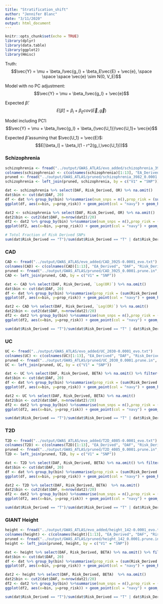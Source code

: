 ```yaml
---
title: "Stratification_shift"
author: "Jennifer Blanc"
date: "3/11/2020"
output: html_document
---
```


```r
knitr::opts_chunk$set(echo = TRUE)
library(dplyr)
library(data.table)
library(ggplot2)
library(Hmisc)
```

Truth: 
$$\vec{Y} = \mu + \beta_l\vec{g_l} + \beta_E\vec{E} + \vec{e}, \space \space \space \vec{e} \sim N(0, V_E)$$  

Model with no PC adjustment: 
$$\vec{Y} = \mu + \beta_l\vec{g_l} + \vec{e}$$  

Expected $\hat{\beta}$: 
$$E[\hat{\beta}] = \beta_l + \beta_E cov(\vec{E}, \vec{g})$$    

Model including PC1: 
$$\vec{Y} = \mu + \beta_l\vec{g_l} + \beta_{\vec{U_1}}\vec{U_1}+ \vec{e}$$  

Expected $\hat{\beta}$ assuming that $\vec{U_1} = \vec{E}$: 
$$E[\beta_l] = \beta_l(1 - r^2(g_l,\vec{U_1}))$$  

### Schizophrenia 
```r
schizophrenia <- fread("../output/GWAS_ATLAS/evo_added/schizophrenia_3982-0.0001_evo.txt")
colnames(schizophrenia) <- c(colnames(schizophrenia)[1:13], "EA_Derived", "DAF", "Risk_Derived")
pruned <- fread("../output/GWAS_ATLAS/pruned/schizophrenia_3982_0.0001.prune.in", header = F)
schizophrenia <- left_join(pruned, schizophrenia, by = c("V1" = "SNP"))

dat <- schizophrenia %>% select(DAF, Risk_Derived, OR) %>% na.omit() 
dat$bin <- cut(dat$DAF, 20)
df <- dat %>% group_by(bin) %>%summarise(num_snps = n(),prop_risk = (sum(Risk_Derived == 'T')/n()))
ggplot(df, aes(x=bin, y=prop_risk)) + geom_point(col = "navy") + geom_hline(yintercept = 0.5, col = "red") + theme_bw() + xlab("DAF") + ylab("Proportion of Risk SNPs") + theme(axis.text.x = element_text(angle = 90, hjust = 1)) + ggtitle("Equal Width Bins") + theme(plot.title = element_text(hjust = 0.5))

dat2 <- schizophrenia %>% select(DAF, Risk_Derived, OR) %>% na.omit() 
dat2$bin <- cut2(dat$DAF, m=nrow(dat2)/20)
df2 <- dat2 %>% group_by(bin) %>%summarise(num_snps = n(),prop_risk = (sum(Risk_Derived == 'T')/n()))
ggplot(df2, aes(x=bin, y=prop_risk)) + geom_point(col = "navy") + geom_hline(yintercept = 0.5, col = "red") + theme_bw() + xlab("DAF") + ylab("Proportion of Risk SNPs") + theme(axis.text.x = element_text(angle = 90, hjust = 1)) + ggtitle("Equal Number of SNPs per Bins") + theme(plot.title = element_text(hjust = 0.5))

# Totol Fraction of Risk Derived SNPs 
sum(dat$Risk_Derived == "T")/sum(dat$Risk_Derived == "T" | dat$Risk_Derived == "F")
```

### CAD 
```r
CAD <- fread("../output/GWAS_ATLAS/evo_added/CAD_3925-0.0001_evo.txt")
colnames(CAD) <- c(colnames(CAD)[1:13], "EA_Derived", "DAF", "Risk_Derived")
pruned <- fread("../output/GWAS_ATLAS/pruned/CAD_3925_0.0001.prune.in", header = F)
CAD <- left_join(pruned, CAD, by = c("V1" = "SNP"))

dat <- CAD %>% select(DAF, Risk_Derived, `Log(OR)`) %>% na.omit()
dat$bin <- cut(dat$DAF, 20)
df <- dat %>% group_by(bin) %>%summarise(prop_risk = (sum(Risk_Derived == 'T')/n()))
ggplot(df, aes(x=bin, y=prop_risk)) + geom_point(col = "navy") + geom_hline(yintercept = 0.5, col = "red") + theme_bw() + xlab("DAF") + ylab("Proportion of Risk SNPs") + theme(axis.text.x = element_text(angle = 90, hjust = 1)) + ggtitle("Equal Width Bins") + theme(plot.title = element_text(hjust = 0.5))

dat2 <- CAD %>% select(DAF, Risk_Derived, `Log(OR)`) %>% na.omit() 
dat2$bin <- cut2(dat$DAF, m=nrow(dat2)/20)
df2 <- dat2 %>% group_by(bin) %>%summarise(num_snps = n(),prop_risk = (sum(Risk_Derived == 'T')/n()))
ggplot(df2, aes(x=bin, y=prop_risk)) + geom_point(col = "navy") + geom_hline(yintercept = 0.5, col = "red") + theme_bw() + xlab("DAF") + ylab("Proportion of Risk SNPs") + theme(axis.text.x = element_text(angle = 90, hjust = 1)) + ggtitle("Equal Number of SNPs per Bins") + theme(plot.title = element_text(hjust = 0.5))

sum(dat$Risk_Derived == "T")/sum(dat$Risk_Derived == "T" | dat$Risk_Derived == "F")
```

### UC
```r
UC <- fread("../output/GWAS_ATLAS/evo_added/UC_2030-0.0001_evo.txt")
colnames(UC) <- c(colnames(UC)[1:13], "EA_Derived", "DAF", "Risk_Derived")
pruned <- fread("../output/GWAS_ATLAS/pruned/UC_2030_0.0001.prune.in", header = F)
UC <- left_join(pruned, UC, by = c("V1" = "SNP"))

dat <- UC %>% select(DAF, Risk_Derived, BETA) %>% na.omit() %>% filter(abs(BETA) <= 0.0005)
dat$bin <- cut(dat$DAF, 20)
df <- dat %>% group_by(bin) %>%summarise(prop_risk = (sum(Risk_Derived == 'T')/n()))
ggplot(df, aes(x=bin, y=prop_risk)) + geom_point(col = "navy") + geom_hline(yintercept = 0.5, col = "red") + theme_bw() + xlab("DAF") + ylab("Proportion of Risk SNPs") + theme(axis.text.x = element_text(angle = 90, hjust = 1)) + ggtitle("Equal Width Bins") + theme(plot.title = element_text(hjust = 0.5))

dat2 <- UC %>% select(DAF, Risk_Derived, BETA) %>% na.omit() 
dat2$bin <- cut2(dat$DAF, m=nrow(dat2)/20)
df2 <- dat2 %>% group_by(bin) %>%summarise(num_snps = n(),prop_risk = (sum(Risk_Derived == 'T')/n()))
ggplot(df2, aes(x=bin, y=prop_risk)) + geom_point(col = "navy") + geom_hline(yintercept = 0.5, col = "red") + theme_bw() + xlab("DAF") + ylab("Proportion of Risk SNPs") + theme(axis.text.x = element_text(angle = 90, hjust = 1)) + ggtitle("Equal Number of SNPs per Bins") + theme(plot.title = element_text(hjust = 0.5))

sum(dat$Risk_Derived == "T")/sum(dat$Risk_Derived == "T" | dat$Risk_Derived == "F")
```

### T2D
```r
T2D <- fread("../output/GWAS_ATLAS/evo_added/T2D_4085-0.0001_evo.txt")
colnames(T2D) <- c(colnames(T2D)[1:13], "EA_Derived", "DAF", "Risk_Derived")
pruned <- fread("../output/GWAS_ATLAS/pruned/T2D_4085_0.0001.prune.in", header = F)
T2D <- left_join(pruned, T2D, by = c("V1" = "SNP"))

dat <- T2D %>% select(DAF, Risk_Derived, BETA) %>% na.omit() %>% filter(abs(BETA) <= 0.0001)
dat$bin <- cut(dat$DAF, 20)
df <- dat %>% group_by(bin) %>%summarise(prop_risk = (sum(Risk_Derived == 'T')/n()), )
ggplot(df, aes(x=bin, y=prop_risk)) + geom_point(col = "navy") + geom_hline(yintercept = 0.5, col = "red") + theme_bw() + xlab("DAF") + ylab("Proportion of Risk SNPs") + theme(axis.text.x = element_text(angle = 90, hjust = 1)) + ggtitle("Equal Width Bins") + theme(plot.title = element_text(hjust = 0.5))

dat2 <- T2D %>% select(DAF, Risk_Derived, BETA)  %>% na.omit() 
dat2$bin <- cut2(dat$DAF, m=nrow(dat2)/20)
df2 <- dat2 %>% group_by(bin) %>%summarise(num_snps = n(),prop_risk = (sum(Risk_Derived == 'T')/n()))
ggplot(df2, aes(x=bin, y=prop_risk)) + geom_point(col = "navy") + geom_hline(yintercept = 0.5, col = "red") + theme_bw() + xlab("DAF") + ylab("Proportion of Risk SNPs") + theme(axis.text.x = element_text(angle = 90, hjust = 1)) + ggtitle("Equal Number of SNPs per Bins") + theme(plot.title = element_text(hjust = 0.5))

sum(dat$Risk_Derived == "T")/sum(dat$Risk_Derived == "T" | dat$Risk_Derived == "F")
```

### GIANT Height 
```r
height <- fread("../output/GWAS_ATLAS/evo_added/height_142-0.0001_evo.txt")
colnames(height) <- c(colnames(height)[1:13], "EA_Derived", "DAF", "Risk_Derived")
pruned <- fread("../output/GWAS_ATLAS/pruned/height_142_0.0001.prune.in", header = F)
height <- left_join(pruned, height, by = c("V1" = "SNP"))

dat <- height %>% select(DAF, Risk_Derived, BETA) %>% na.omit() %>% filter(abs(BETA) <= 0.0001)
dat$bin <- cut(dat$DAF, 20)
df <- dat %>% group_by(bin) %>%summarise(prop_risk = (sum(Risk_Derived == 'T')/n()), )
ggplot(df, aes(x=bin, y=prop_risk)) + geom_point(col = "navy") + geom_hline(yintercept = 0.5, col = "red") + theme_bw() + xlab("DAF") + ylab("Proportion of Risk SNPs") + theme(axis.text.x = element_text(angle = 90, hjust = 1)) + ggtitle("Equal Width Bins") + theme(plot.title = element_text(hjust = 0.5))

dat2 <- height %>% select(DAF, Risk_Derived, BETA)  %>% na.omit() 
dat2$bin <- cut2(dat$DAF, m=nrow(dat2)/20)
df2 <- dat2 %>% group_by(bin) %>%summarise(num_snps = n(),prop_risk = (sum(Risk_Derived == 'T')/n()))
ggplot(df2, aes(x=bin, y=prop_risk)) + geom_point(col = "navy") + geom_hline(yintercept = 0.5, col = "red") + theme_bw() + xlab("DAF") + ylab("Proportion of Risk SNPs") + theme(axis.text.x = element_text(angle = 90, hjust = 1)) + ggtitle("Equal Number of SNPs per Bins") + theme(plot.title = element_text(hjust = 0.5))

sum(dat$Risk_Derived == "T")/sum(dat$Risk_Derived == "T" | dat$Risk_Derived == "F")
```


